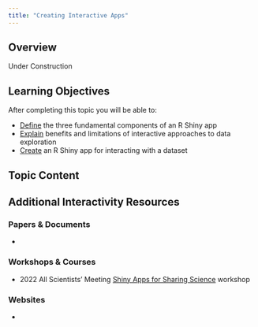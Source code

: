 ```yaml
---
title: "Creating Interactive Apps"
---
```


## Overview

Under Construction

## Learning Objectives

After completing this topic you will be able to: 

- <u>Define</u> the three fundamental components of an R Shiny app
- <u>Explain</u> benefits and limitations of interactive approaches to data exploration
- <u>Create</u> an R Shiny app for interacting with a dataset

## Topic Content


## Additional Interactivity Resources

### Papers & Documents

- 

### Workshops & Courses

- 2022 All Scientists' Meeting [Shiny Apps for Sharing Science](https://njlyon0.github.io/asm-2022_shiny-workshop/) workshop

### Websites

- 
